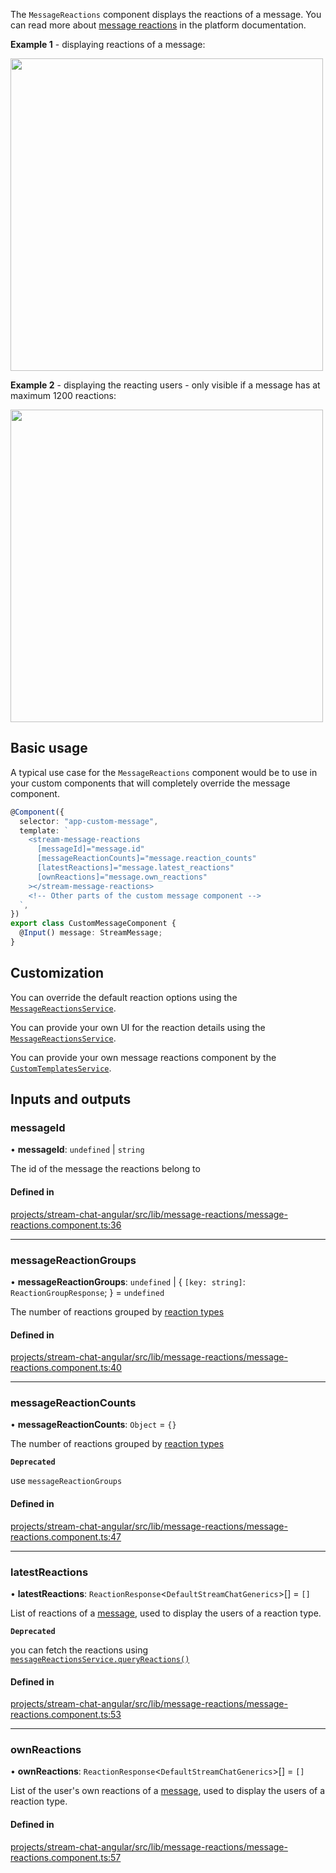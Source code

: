 
The `MessageReactions` component displays the reactions of a message. You can read more about [message reactions](https://getstream.io/chat/docs/javascript/send_reaction/?language=javascript) in the platform documentation.

**Example 1** - displaying reactions of a message:

<img src={MessageReactionsScreenshot} width="500" />

**Example 2** - displaying the reacting users - only visible if a message has at maximum 1200 reactions:

<img src={MessageReactionsDetailsScreenshot} width="500" />

## Basic usage

A typical use case for the `MessageReactions` component would be to use in your custom components that will completely override the message component.

```typescript
@Component({
  selector: "app-custom-message",
  template: `
    <stream-message-reactions
      [messageId]="message.id"
      [messageReactionCounts]="message.reaction_counts"
      [latestReactions]="message.latest_reactions"
      [ownReactions]="message.own_reactions"
    ></stream-message-reactions>
    <!-- Other parts of the custom message component -->
  `,
})
export class CustomMessageComponent {
  @Input() message: StreamMessage;
}
```

## Customization

You can override the default reaction options using the [`MessageReactionsService`](../services/MessageReactionsService.mdx).

You can provide your own UI for the reaction details using the [`MessageReactionsService`](../services/MessageReactionsService.mdx).

You can provide your own message reactions component by the [`CustomTemplatesService`](../services/CustomTemplatesService.mdx).

[//]: # "Start of generated content"
## Inputs and outputs 


### messageId

• **messageId**: `undefined` \| `string`

The id of the message the reactions belong to

#### Defined in

[projects/stream-chat-angular/src/lib/message-reactions/message-reactions.component.ts:36](https://github.com/GetStream/stream-chat-angular/blob/906fa914a0bbd274709d8344a0e7700648405650/projects/stream-chat-angular/src/lib/message-reactions/message-reactions.component.ts#L36)

___

### messageReactionGroups

• **messageReactionGroups**: `undefined` \| \{ `[key: string]`: `ReactionGroupResponse`;  } = `undefined`

The number of reactions grouped by [reaction types](https://github.com/GetStream/stream-chat-angular/tree/master/projects/stream-chat-angular/src/lib/message-reactions/message-reactions.component.ts)

#### Defined in

[projects/stream-chat-angular/src/lib/message-reactions/message-reactions.component.ts:40](https://github.com/GetStream/stream-chat-angular/blob/906fa914a0bbd274709d8344a0e7700648405650/projects/stream-chat-angular/src/lib/message-reactions/message-reactions.component.ts#L40)

___

### messageReactionCounts

• **messageReactionCounts**: `Object` = `{}`

The number of reactions grouped by [reaction types](https://github.com/GetStream/stream-chat-angular/tree/master/projects/stream-chat-angular/src/lib/message-reactions/message-reactions.component.ts)

**`Deprecated`**

use `messageReactionGroups`

#### Defined in

[projects/stream-chat-angular/src/lib/message-reactions/message-reactions.component.ts:47](https://github.com/GetStream/stream-chat-angular/blob/906fa914a0bbd274709d8344a0e7700648405650/projects/stream-chat-angular/src/lib/message-reactions/message-reactions.component.ts#L47)

___

### latestReactions

• **latestReactions**: `ReactionResponse`\<`DefaultStreamChatGenerics`\>[] = `[]`

List of reactions of a [message](../types/stream-message.mdx), used to display the users of a reaction type.

**`Deprecated`**

you can fetch the reactions using [`messageReactionsService.queryReactions()`](https://getstream.io/chat/docs/sdk/angular/services/MessageReactionsService/#queryreactions)

#### Defined in

[projects/stream-chat-angular/src/lib/message-reactions/message-reactions.component.ts:53](https://github.com/GetStream/stream-chat-angular/blob/906fa914a0bbd274709d8344a0e7700648405650/projects/stream-chat-angular/src/lib/message-reactions/message-reactions.component.ts#L53)

___

### ownReactions

• **ownReactions**: `ReactionResponse`\<`DefaultStreamChatGenerics`\>[] = `[]`

List of the user's own reactions of a [message](../types/stream-message.mdx), used to display the users of a reaction type.

#### Defined in

[projects/stream-chat-angular/src/lib/message-reactions/message-reactions.component.ts:57](https://github.com/GetStream/stream-chat-angular/blob/906fa914a0bbd274709d8344a0e7700648405650/projects/stream-chat-angular/src/lib/message-reactions/message-reactions.component.ts#L57)

[//]: # "End of generated content"

